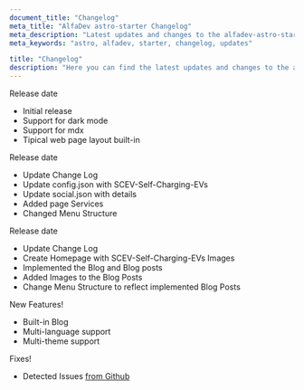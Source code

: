 ```yaml
---
document_title: "Changelog"
meta_title: "AlfaDev astro-starter Changelog"
meta_description: "Latest updates and changes to the alfadev-astro-starter template."
meta_keywords: "astro, alfadev, starter, changelog, updates"

title: "Changelog"
description: "Here you can find the latest updates and changes to the alfadev-astro-starter template."
---
```



<Changelog date="v1.0.0 - Nov 27th 2024">
<Badge type="info">Release date</Badge>

- Initial release
- Support for dark mode
- Support for mdx
- Tipical web page layout built-in

</Changelog>

<Changelog date="v1.0.1 - Jan 30th 2025">
<Badge type="info">Release date</Badge>

- Update Change Log
- Update config.json with SCEV-Self-Charging-EVs
- Update social.json with details
- Added page Services
- Changed Menu Structure

</Changelog>

<Changelog date="v1.0.2 - Feb 07 2025">
<Badge type="info">Release date</Badge>

- Update Change Log
- Create Homepage with SCEV-Self-Charging-EVs Images
- Implemented the Blog and Blog posts
- Added Images to the Blog Posts
- Change Menu Structure to reflect implemented Blog Posts

</Changelog>

<Changelog date="Comming Soon...">
<Badge type="success">New Features!</Badge>

- Built-in Blog
- Multi-language support
- Multi-theme support

<Badge type="warning">Fixes!</Badge>

- Detected Issues <span class="underline text-blue-500">[from Github](https://github.com/diego-alfadev/alfadev-astro-starter/issues)</span>

</Changelog>

